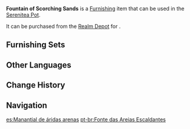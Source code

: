 {{Furnishing Infobox
|id             = 372476
|image          = Item Fountain of Scorching Sands.png
|category       = Landform
|subcategory    = Shrub
|quality        = 3
|adeptal_energy = 20
|load           = 50
|reduced_load   = 50
|description    = A plant with an appearance like flowing sand. According to some legends, treasures are often buried under these plants. A group of [[Treasure Hoarders]] once came all the way to [[Sumeru]] looking for them, only to dig around for hours without finding anything. After several failed attempts, these Treasure Hoarders changed tactics and began ambushing adventurers who had also come to look for treasure. However, they were quickly taken down by the most elite adventurers and handed over to the [[Corps of Thirty]]...
|mention        = 
|blueprint      = 
|source1        = [[Realm Depot]]
}}
'''Fountain of Scorching Sands''' is a [[Furnishing]] item that can be used in the [[Serenitea Pot]].

It can be purchased from the [[Realm Depot]] for {{Item|Realm Currency|30|x=80}}.

==Furnishing Sets==
{{Craft Usage}}

==Other Languages==
{{Other Languages
|en      = Fountain of Scorching Sands
|zhs     = 「热沙的喷泉」
|zhs_rm  = "Rèshā de Pēnquán"
|zht     = 「熱沙的噴泉」
|zht_rm  = "Rèshā de Pēnquán"
|zh_tl   = 
|ja      = 「熱砂の噴水」
|ja_rm   = "Nessa no Funsui"
|ja_tl   = "Fountain of Scorching Sands"
|ko      = 「뜨거운 모래 분수」
|ko_tl   = "Hot Sand Fountain"
|es      = Manantial de áridas arenas
|es_tl   = Arid Sand Spring
|fr      = Fontaine des sables brûlants
|fr_tl   = Fountain of Burning Sands
|ru      = Фонтан палящего песка
|ru_tl   = Fountain of Scorching Sand
|th      = "น้ำพุทรายร้อน"
|th_rm   = 
|th_tl   = 
|vi      = Vòi Phun Cát Chảy
|vi_tl   = 
|de      = „Springbrunnen der heißen Sande“
|de_tl   = 
|id      = Air Mancur Pasir Membara
|id_tl   = Blazing Sand Fountain
|pt      = Fonte das Areias Escaldantes
|pt_tl   = 
|tr      = Kavurucu Kum Çeşmesi
|tr_tl   = 
|it      = Fontana della sabbia ardente
|it_tl   = Fountain of the Ardent Sand
}}

==Change History==
{{Change History|3.4}}

==Navigation==
{{Furnishing Navbox|exterior}}

[[es:Manantial de áridas arenas]]
[[pt-br:Fonte das Areias Escaldantes]]